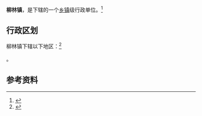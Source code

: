 {{中国乡级行政区|37/15/25/103/000}}

'''柳林镇'''，是{{PRC admin/fullname|37/15/25/103/000|3}}下辖的一个[[乡镇|乡镇]]级行政单位。<ref>{{PRC admin/ref sgc|{{PRC admin/parent|37/15/25/103/000}}}}</ref>

== 行政区划 ==

柳林镇下辖以下地区：<ref>{{PRC admin/ref sgc|37/15/25/103/000}}</ref>

{{PRC admin/children|37/15/25/103/000}}。

== 参考资料 ==

{{reflist}}

{{行政区划小作品}}
{{PRC admin/navcat|37/15/25/103/000}}